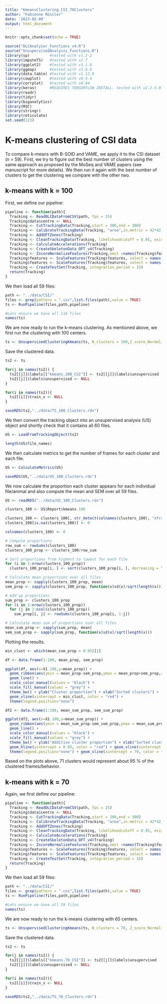 ---
title: "KmeansClustering_CSI_70Clusters"
author: "Fabienne Rössler"
date: '2023-02-09'
output: html_document
---

```{r setup, include=FALSE}
knitr::opts_chunk$set(echo = TRUE)
```

```{r, message=FALSE, warning = FALSE}
source("DLCAnalyzer_Functions_v4.R")
source("UnsupervisedAnalysis_Functions.R")
library(sp)         #tested with v1.3-2
library(imputeTS)   #tested with v2.7
library(ggplot2)    #tested with v3.1.0
library(ggmap)      #tested with v3.0.0
library(data.table) #tested with v1.12.8
library(cowplot)    #tested with v0.9.4
library(corrplot)   #tested with v0.84
library(keras)      #REQUIRES TENSORFLOW INSTALL. tested with v2.2.5.0
library(readr)
library(tidyr)
library(biganalytics)
library(M3C)
library(stringr)
library(reticulate)
set.seed(123)
```

# K-means clustering of CSI data

To compare k-means with B-SOID and VAME, we apply it to the CSI dataset (n = 59). First, we try to figure out the best number of clusters using the same approach as proposed by the MoSeq and VAME papers (see manuscript for more details). We then run it again with the best number of clusters to get the clustering we compare with the other two.

## k-means with k = 100

First, we define our pipeline:

```{r, eval = FALSE}
pipeline <- function(path){
  Tracking <- ReadDLCDataFromCSV(path, fps = 25)
  Tracking$data$centre <- NULL
  Tracking <- CutTrackingData(Tracking,start = 300,end = 300)
  Tracking <- CalibrateTrackingData(Tracking, "area",in.metric = 42*42, c("tr","tl","bl","br"))
  Tracking <- AddOFTZones(Tracking)
  Tracking <- CleanTrackingData(Tracking, likelihoodcutoff = 0.95, existence.pol = ScalePolygon(Tracking$zones$arena,1.3))
  Tracking <- CalculateAccelerations(Tracking)
  Tracking <- CreateSkeletonData_OFT_v4(Tracking)
  Tracking <- ZscoreNormalizeFeatures(Tracking,omit =names(Tracking$features)[c(1:23)],type = "mean")
  Tracking$features <- ScaleFeatures(Tracking$features, select = names(Tracking$features)[1:11], factor = 4)
  Tracking$features <- ScaleFeatures(Tracking$features, select = names(Tracking$features)[20:23], factor = 0.1)
  Tracking <- CreateTestSet(Tracking, integration_period = 15)
  return(Tracking)
}
```

We then load all 59 files:

```{r, eval = FALSE}
path <- "../data/CSI/"
files <- grep(pattern = ".csv",list.files(path),value = TRUE)
ts <- RunPipeline(files,path,pipeline)

#Lets ensure we have all 118 files
names(ts)
```

We are now ready to run the k-means clustering. As mentioned above, we first run the clustering with 100 centers.

```{r, eval = FALSE}
ts <- UnsupervisedClusteringKmeans(ts, N_clusters = 100,Z_score_Normalize = TRUE)
```

Save the clustered data.

```{r, eval = FALSE}
ts2 <- ts

for(j in names(ts2)) {
  ts2[[j]]$labels[["kmeans.100_CSI"]] <- ts2[[j]]$labels$unsupervised
  ts2[[j]]$labels$unsupervised <- NULL
}

for(i in names(ts2)){
  ts2[[i]]$train_x <- NULL
}

saveRDS(ts2,"../data/TS_100_Clusters.rds")
```

We then convert the tracking object into an unsupervised analysis (US) object and shortly check that it contains all 60 files. 

```{r}
US <- LoadFromTrackingObject(ts2)

length(US$file_names)
```

We then calculate metrics to get the number of frames for each cluster and each file.

```{r}
US <- CalculateMetrics(US)

saveRDS(US,"../data/US_100_Clusters.rds")
```

We now calculate the proportion each cluster appears for each individual file/animal and also compute the mean and SEM over all 59 files.

```{r}
US <- readRDS("../data/US_100_Clusters.rds")

clusters_100 <- US$Report$kmeans.100

clusters_100 <- clusters_100[, str_detect(colnames(clusters_100), "nframes")]
clusters_100[is.na(clusters_100)] <- 0

colnames(clusters_100) <- 0

# Compute proportions
row_sum <- rowSums(clusters_100)
clusters_100_prop <- clusters_100/row_sum

# Sort proportions from highest to lowest for each file
for (i in 1:nrow(clusters_100_prop))
  clusters_100_prop[i, ] <- sort(clusters_100_prop[i, ], decreasing = TRUE)

# Calculate mean proportions over all files 
mean_prop <- sapply(clusters_100_prop, mean)
sem_prop <- sapply(clusters_100_prop, function(x)sd(x)/sqrt(length(x)))

# Add up proportions
sum_prop <- clusters_100_prop
for (i in 1:nrow(clusters_100_prop))
  for (j in 2:ncol(clusters_100_prop))
    sum_prop[i, j] <- rowSums(clusters_100_prop[i, 1:j])

# Calculate mean sum of proportions over all files 
mean_sum_prop <- sapply(sum_prop, mean)
sem_sum_prop <- sapply(sum_prop, function(x)sd(x)/sqrt(length(x)))
```

Plotting the results.

```{r, fig.height=3, fig.width=5}
min_clust <- which(mean_sum_prop > 0.95)[1]

df <- data.frame(1:100, mean_prop, sem_prop)

ggplot(df, aes(x=X1.100,y=mean_prop)) + 
  geom_ribbon(aes(ymin = mean_prop-sem_prop,ymax = mean_prop+sem_prop,alpha = 0.1)) + 
  geom_line() +
  scale_color_manual(values = "black") +
  scale_fill_manual(values = "grey") +
  theme_bw() + ylab("Cluster proportion") + xlab("Sorted clusters") +
  geom_vline(xintercept = min_clust, color = "red") +
  theme(legend.position="none")

df2 <- data.frame(1:100, mean_sum_prop, sem_sum_prop)

ggplot(df2, aes(x=X1.100,y=mean_sum_prop)) + 
  geom_ribbon(aes(ymin = mean_sum_prop-sem_sum_prop,ymax = mean_sum_prop+sem_sum_prop,alpha = 0.1)) + 
  geom_line() +
  scale_color_manual(values = "black") +
  scale_fill_manual(values = "grey") +
  theme_bw() + ylab("Additive cluster proportion") + xlab("Sorted clusters") +
  geom_hline(yintercept = 0.95, color = "red") + geom_vline(xintercept = min_clust, color = "red") +
  theme(legend.position="none") + geom_vline(xintercept = 70, color = "blue")
```

Based on the plots above, 71 clusters would represent about 95 % of the clustered frames/behavior.

## k-means with k = 70

Again, we first define our pipeline:

```{r, eval = FALSE}
pipeline <- function(path){
  Tracking <- ReadDLCDataFromCSV(path, fps = 25)
  Tracking$data$centre <- NULL
  Tracking <- CutTrackingData(Tracking,start = 300,end = 300)
  Tracking <- CalibrateTrackingData(Tracking, "area",in.metric = 42*42, c("tr","tl","bl","br"))
  Tracking <- AddOFTZones(Tracking)
  Tracking <- CleanTrackingData(Tracking, likelihoodcutoff = 0.95, existence.pol = ScalePolygon(Tracking$zones$arena,1.3))
  Tracking <- CalculateAccelerations(Tracking)
  Tracking <- CreateSkeletonData_OFT_v4(Tracking)
  Tracking <- ZscoreNormalizeFeatures(Tracking,omit =names(Tracking$features)[c(1:23)],type = "mean")
  Tracking$features <- ScaleFeatures(Tracking$features, select = names(Tracking$features)[1:11], factor = 4)
  Tracking$features <- ScaleFeatures(Tracking$features, select = names(Tracking$features)[20:23], factor = 0.1)
  Tracking <- CreateTestSet(Tracking, integration_period = 15)
  return(Tracking)
}
```

We then load all 59 files:

```{r, eval = FALSE}
path <- "../data/CSI/"
files <- grep(pattern = ".csv",list.files(path),value = TRUE)
ts <- RunPipeline(files,path,pipeline)

#Lets ensure we have all 59 files
names(ts)
```

We are now ready to run the k-means clustering with 65 centers.

```{r, eval = FALSE}
ts <- UnsupervisedClusteringKmeans(ts, N_clusters = 70, Z_score_Normalize = TRUE)
```

Save the clustered data.

```{r, eval = FALSE}
ts2 <- ts

for(j in names(ts2)) {
  ts2[[j]]$labels[["kmeans.70_CSI"]] <- ts2[[j]]$labels$unsupervised
  ts2[[j]]$labels$unsupervised <- NULL
}

for(i in names(ts2)){
  ts2[[i]]$train_x <- NULL
}

saveRDS(ts2,"../data/TS_70_Clusters.rds")
```

